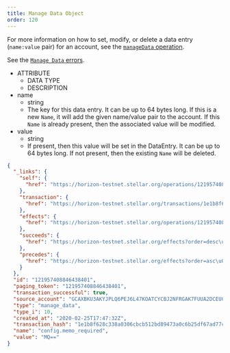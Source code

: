 ```yaml
---
title: Manage Data Object
order: 120
---
```



For more information on how to set, modify, or delete a data entry (`name:value` pair) for an account, see the [`manageData` operation](../../../../../learn/fundamentals/transactions/list-of-operations.mdx#manage-data).

See the [`Manage Data` errors](../../../errors/result-codes/operation-specific/manage-data.mdx).

<AttributeTable>

- ATTRIBUTE
  - DATA TYPE
  - DESCRIPTION
- name
  - string
  - The key for this data entry. It can be up to 64 bytes long. If this is a new `Name`, it will add the given name/value pair to the account. If this `Name` is already present, then the associated value will be modified.
- value
  - string
  - If present, then this value will be set in the DataEntry. It can be up to 64 bytes long. If not present, then the existing `Name` will be deleted.

</AttributeTable>

<ExampleResponse>

```json
{
  "_links": {
    "self": {
      "href": "https://horizon-testnet.stellar.org/operations/121957408846438401"
    },
    "transaction": {
      "href": "https://horizon-testnet.stellar.org/transactions/1e1b8f628c338a0306cbcb512bd89473a0c6b25df67ad77cfc1478437a575665"
    },
    "effects": {
      "href": "https://horizon-testnet.stellar.org/operations/121957408846438401/effects"
    },
    "succeeds": {
      "href": "https://horizon-testnet.stellar.org/effects?order=desc\u0026cursor=121957408846438401"
    },
    "precedes": {
      "href": "https://horizon-testnet.stellar.org/effects?order=asc\u0026cursor=121957408846438401"
    }
  },
  "id": "121957408846438401",
  "paging_token": "121957408846438401",
  "transaction_successful": true,
  "source_account": "GCAXBKU3AKYJPLQ6PEJ6L47KOATCYCBJ2NFRGAK7FUUA2DCEUC265SU2",
  "type": "manage_data",
  "type_i": 10,
  "created_at": "2020-02-25T17:47:32Z",
  "transaction_hash": "1e1b8f628c338a0306cbcb512bd89473a0c6b25df67ad77cfc1478437a575665",
  "name": "config.memo_required",
  "value": "MQ=="
}
```

</ExampleResponse>
